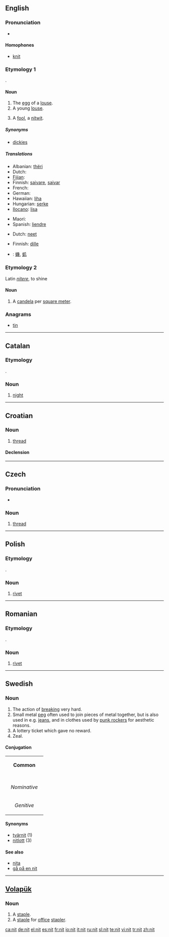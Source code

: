 ==English==
{{wikipedia|dab=nit}}

===Pronunciation===
* {{rhymes|ɪt}}

====Homophones====
* [[knit]]

===Etymology 1===
{{OE.}} {{term|hnitu|lang=ang}}.

====Noun====
{{en-noun}}

# The [[egg]] of a [[louse]].
# A young [[louse]].
# {{slang}} A [[fool]], a [[nitwit]].

=====Synonyms=====
* [[dickies]] {{qualifier|Geordie}}

=====Translations=====
{{trans-top|egg of a louse}}
* Albanian: [[thëri]] {{f|p}}
* Dutch: {{t|nl|neet|f}}
* [[Fijian]]: {{t-|fj|lise|xs=Fijian}}
* Finnish: [[saivare]], [[saivar]]
* French: {{t+|fr|lente|f}}
* German: {{t-|de|Nisse|f}}
* Hawaiian: [[liha]]
* Hungarian: [[serke]]
* [[Ilocano]]: [[lisa]]
{{trans-mid}}
* Maori: {{t-|mi|riha|xs=Maori}}
* Spanish: [[liendre]] {{f}}
{{trans-bottom}}

{{trans-top|young louse}}
* Dutch: [[neet]] {{f}}
{{trans-mid}}
{{trans-bottom}}

{{trans-top|slang: fool, nitwit}}
* Finnish: [[dille]]
{{trans-mid}}
{{trans-bottom}}

{{ttbc-top}}
* {{ttbc|CJKV Characters}}: [[蟣]], [[虮]]
{{ttbc-bottom}}

===Etymology 2===
Latin ''[[nitere]]'', to shine

====Noun====
{{en-noun}}

# A [[candela]] per [[square meter]].

===Anagrams===
* [[tin]]

----

==Catalan==

===Etymology===
{{L.|ca}} {{term|nox|lang=la}}.

===Noun===
{{ca-noun-f}}

# [[night]]

----

==Croatian==

===Noun===
{{hr-noun|g=f|niti}}

# [[thread]]

====Declension====
{{hr-decl-noun
|nit|niti
|niti|niti
|niti|nitima
|nit|niti
|niti|niti
|niti|nitima
|niću / niti|nitima
}}

----

==Czech==

===Pronunciation===
* {{audio|Cs-nit.ogg|audio}}

===Noun===
{{infl|cs|noun}}

# [[thread]]

----

==Polish==

===Etymology===
{{G.|pl}} {{term|Niete|lang=de}}.

===Noun===
{{infl|pl|noun|gender=m}}

# [[rivet]]

----

==Romanian==

===Etymology===
{{G.|ro}} {{term|Niete|lang=de}}.

===Noun===
{{infl|ro|noun|g=n}}

# [[rivet]]

----

==Swedish==

===Noun===
{{infl|sv|noun}}

# The action of [[breaking]] very hard.
# Small metal [[peg]] often used to join pieces of metal together, but is also used in e.g. [[jeans]], and in clothes used by [[punk rocker]]s for aesthetic reasons.
# A lottery ticket which gave no reward.
# Zeal.

====Conjugation====
{| border=1 cellspacing=0
| bgcolor=#FFFFF0 colspan=5 align=center | '''Common'''
|-
|- bgcolor=#FFFFF0 align=center
! rowspan=2 |
| colspan=2 width=105 | ''Singular''
| colspan=2 | ''Plural''
|- bgcolor=#FFFFF0 align=center
| width=105 | ''Indefinite''
| width=105 | ''Definite''
| width=105 | ''Indefinite''
|  width=105 | ''Definite''
|- align=center
| width=105 bgcolor=#FFFFF0 | ''Nominative''
| [[nit]]
| [[niten]]
| [[nitar]]
| [[nitarna]]
|- align=center
| width=105 bgcolor=#FFFFF0 | ''Genitive''
| [[nits]]
| [[nitens]]
| [[nitars]]
| [[nitarnas]]
|}

====Synonyms====
* [[tvärnit]] (1)
* [[nitlott]] (3)

====See also====
* [[nita]]
* [[gå på en nit]]

----

==[[Volapük]]==

===Noun===
{{infl|vo|noun}}

# A [[staple]].
# A [[staple]] for [[office]] [[stapler]].

[[ca:nit]]
[[de:nit]]
[[el:nit]]
[[es:nit]]
[[fr:nit]]
[[io:nit]]
[[it:nit]]
[[ru:nit]]
[[sl:nit]]
[[te:nit]]
[[vi:nit]]
[[tr:nit]]
[[zh:nit]]